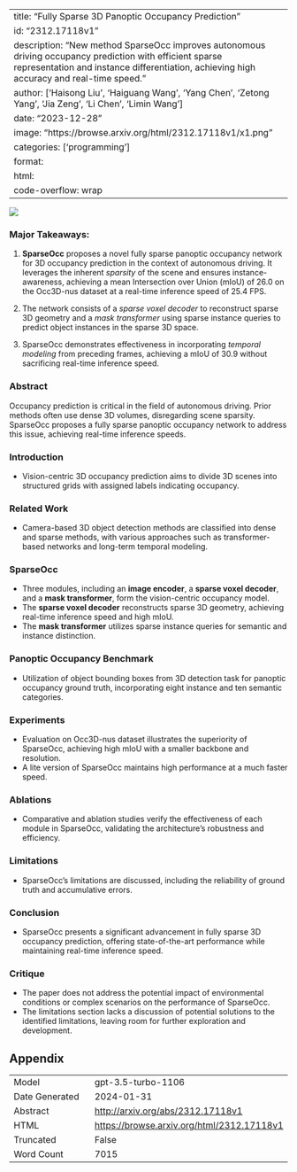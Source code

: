 
---
title: "Fully Sparse 3D Panoptic Occupancy Prediction"
id: "2312.17118v1"
description: "New method SparseOcc improves autonomous driving occupancy prediction with efficient sparse representation and instance differentiation, achieving high accuracy and real-time speed."
author: ['Haisong Liu', 'Haiguang Wang', 'Yang Chen', 'Zetong Yang', 'Jia Zeng', 'Li Chen', 'Limin Wang']
date: "2023-12-28"
image: "https://browse.arxiv.org/html/2312.17118v1/x1.png"
categories: ['programming']
format:
  html:
    code-overflow: wrap
---

![](https://browse.arxiv.org/html/2312.17118v1/x1.png)

### Major Takeaways:

1. **SparseOcc** proposes a novel fully sparse panoptic occupancy network for 3D occupancy prediction in the context of autonomous driving. It leverages the inherent *sparsity* of the scene and ensures instance-awareness, achieving a mean Intersection over Union (mIoU) of 26.0 on the Occ3D-nus dataset at a real-time inference speed of 25.4 FPS.

2. The network consists of a *sparse voxel decoder* to reconstruct sparse 3D geometry and a *mask transformer* using sparse instance queries to predict object instances in the sparse 3D space.

3. SparseOcc demonstrates effectiveness in incorporating *temporal modeling* from preceding frames, achieving a mIoU of 30.9 without sacrificing real-time inference speed.

### Abstract

Occupancy prediction is critical in the field of autonomous driving. Prior methods often use dense 3D volumes, disregarding scene sparsity. SparseOcc proposes a fully sparse panoptic occupancy network to address this issue, achieving real-time inference speeds.

### Introduction
- Vision-centric 3D occupancy prediction aims to divide 3D scenes into structured grids with assigned labels indicating occupancy.
  
### Related Work
- Camera-based 3D object detection methods are classified into dense and sparse methods, with various approaches such as transformer-based networks and long-term temporal modeling.

### SparseOcc
- Three modules, including an **image encoder**, a **sparse voxel decoder**, and a **mask transformer**, form the vision-centric occupancy model.
- The **sparse voxel decoder** reconstructs sparse 3D geometry, achieving real-time inference speed and high mIoU.
- The **mask transformer** utilizes sparse instance queries for semantic and instance distinction.

### Panoptic Occupancy Benchmark
- Utilization of object bounding boxes from 3D detection task for panoptic occupancy ground truth, incorporating eight instance and ten semantic categories.

### Experiments
- Evaluation on Occ3D-nus dataset illustrates the superiority of SparseOcc, achieving high mIoU with a smaller backbone and resolution.
- A lite version of SparseOcc maintains high performance at a much faster speed.

### Ablations
- Comparative and ablation studies verify the effectiveness of each module in SparseOcc, validating the architecture's robustness and efficiency.

### Limitations
- SparseOcc's limitations are discussed, including the reliability of ground truth and accumulative errors.

### Conclusion
- SparseOcc presents a significant advancement in fully sparse 3D occupancy prediction, offering state-of-the-art performance while maintaining real-time inference speed.

### Critique
- The paper does not address the potential impact of environmental conditions or complex scenarios on the performance of SparseOcc.
- The limitations section lacks a discussion of potential solutions to the identified limitations, leaving room for further exploration and development.

## Appendix

|          |          |
|----------|----------|
| Model     | gpt-3.5-turbo-1106       |
| Date Generated     | 2024-01-31       |
| Abstract | [http://arxiv.org/abs/2312.17118v1](http://arxiv.org/abs/2312.17118v1)        |
| HTML     | [https://browse.arxiv.org/html/2312.17118v1](https://browse.arxiv.org/html/2312.17118v1)       |
| Truncated       | False       |
| Word Count       | 7015       |